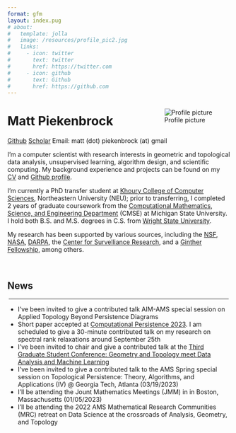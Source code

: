 ```yaml
---
format: gfm
layout: index.pug
# about:
#   template: jolla
#   image: /resources/profile_pic2.jpg
#   links:
#     - icon: twitter
#       text: twitter
#       href: https://twitter.com
#     - icon: github
#       text: Github
#       href: https://github.com
---
```


<!-- :::{.flex .justify-between .mx-auto} -->

::: {style="float: right; margin-left: 1.5rem;"}
![Profile picture](/resources/profile_pic2.jpeg){.rounded-lg .object-cover .md:visible .hidden .show-on-md-screen style="max-width: 16rem;"}
:::

<h1 class="mb-0"> Matt Piekenbrock </h1>

::: my-0
[Github](https://github.com/peekxc){.bg-neutral-300 .text-black .text-xs .px-1 .rounded-xs .mr-1 .min-w-0 style="white-space: nowrap; padding-top: 0.15em !important; padding-bottom: 0.15em !important"} [Scholar](https://scholar.google.com/citations?user=2lPQ3UQAAAAJ&hl=en){.bg-neutral-300 .text-black .text-xs .px-1 .rounded-xs .mr-1 .min-w-0 style="white-space: nowrap; padding-top: 0.15em !important; padding-bottom: 0.15em !important"} [Email: matt (dot) piekenbrock (at) gmail]{.bg-neutral-300 .text-black .text-xs .px-1 .rounded-xs .mr-1 .min-w-0 style="white-space: nowrap; padding-top: 0.15em !important; padding-bottom: 0.15em !important"}
:::

::: {.prose-base .text-justify}
I'm a computer scientist with research interests in geometric and topological data analysis, unsupervised learning, algorithm design, and scientific computing. My background experience and projects can be found on my [CV](https://mattpiekenbrock.com/cv) and [Github profile](https://github.com/peekxc).

I'm currently a PhD transfer student at [Khoury College of Computer Sciences](https://www.khoury.northeastern.edu/), Northeastern University (NEU); prior to transferring, I completed 2 years of graduate coursework from the [Computational Mathematics, Science, and Engineering Department](https://cmse.msu.edu/) (CMSE) at Michigan State University. I hold both B.S. and M.S. degrees in C.S. from [Wright State University](https://www.wright.edu/).

My research has been supported by various sources, including the [NSF](https://www.nsf.gov/), [NASA](https://www.nasa.gov/), [DARPA](https://www.darpa.mil/), the [Center for Survelliance Research](https://www.wright.edu/center-for-surveillance-research/our-members), and a [Ginther Fellowship](https://givingto.msu.edu/stories/500k-endowment-creates-first-grad-fellowship-in-cmse), among others.
:::

<!-- I enjoy learning about open-ended areas of learning theory and data analysis, including topics such as unsupervised learning, clustering, dimensionality reduction, estimation theory, and so on. I'm also a [modern C++](https://github.com/isocpp/CppCoreGuidelines/blob/master/CppCoreGuidelines.md#abstract) enthusiast, and believer in [functional programming](https://en.wikipedia.org/wiki/Functional_programming), and a fervent supporter of open source software.  -->
<br> 

<h2 class="text-2xl pb-0 mb-0 mt-1"> News </h2>

<hr style="margin: 0.20rem !important;"/>

::: {.list-disc .overflow-y-scroll .mt-0}
-   I've been invited to give a contributed talk AIM-AMS special session on Applied Topology Beyond Persistence Diagrams
-   Short paper accepted at [Computational Persistence 2023](https://www.cs.purdue.edu/ComPerWorkshop/index.html). I am scheduled to give a 30-minute contributed talk on my research on spectral rank relaxations around September 25th\
-   I've been invited to chair and give a contributed talk at the [Third Graduate Student Conference: Geometry and Topology meet Data Analysis and Machine Learning](https://gtdaml.wixsite.com/2023)
-   I've been invited to give a contributed talk to the AMS Spring special session on Topological Persistence: Theory, Algorithms, and Applications (IV) \@ Georgia Tech, Atlanta (03/19/2023)
-   I'll be attending the Jount Mathematics Meetings (JMM) in in Boston, Massachusetts (01/05/2023)
-   I'll be attending the 2022 AMS Mathematical Research Communities (MRC) retreat on Data Science at the crossroads of Analysis, Geometry, and Topology
:::